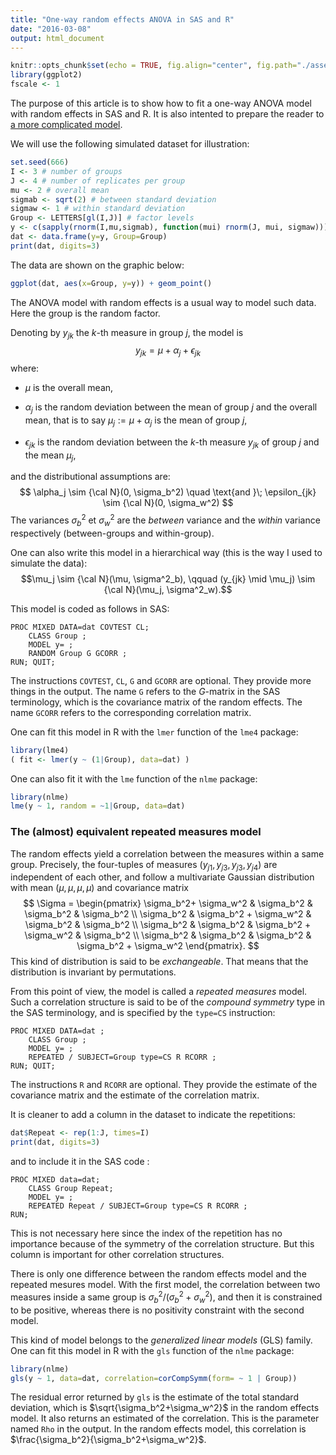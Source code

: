 ```yaml
---
title: "One-way random effects ANOVA in SAS and R"
date: "2016-03-08"
output: html_document
---
```


```r
knitr::opts_chunk$set(echo = TRUE, fig.align="center", fig.path="./assets/fig/AV1RSASR-")
library(ggplot2)
fscale <- 1
```

The purpose of this article is to show how to fit a one-way ANOVA model with random effects in SAS and R. It is also intented to prepare the reader to [a more complicated model](http://stla.github.io/stlapblog/posts/MixedRepeatedModel.html). 

We will use the following simulated dataset for illustration:

```r
set.seed(666)
I <- 3 # number of groups
J <- 4 # number of replicates per group
mu <- 2 # overall mean
sigmab <- sqrt(2) # between standard deviation
sigmaw <- 1 # within standard deviation
Group <- LETTERS[gl(I,J)] # factor levels
y <- c(sapply(rnorm(I,mu,sigmab), function(mui) rnorm(J, mui, sigmaw))) # observations
dat <- data.frame(y=y, Group=Group)
print(dat, digits=3)
```

The data are shown on the graphic below:

```r
ggplot(dat, aes(x=Group, y=y)) + geom_point()
```

The ANOVA model with random effects is a usual way to model such data. 
Here the group is the random factor. 

Denoting by $y_{jk}$ the $k$-th measure in group $j$, the model is
$$
y_{jk} = \mu + \alpha_j + \epsilon_{jk} 
$$
where:

- $\mu$ is the overall mean,

- $\alpha_j$ is the random deviation between the mean of group $j$ and the overall mean, that is to say $\mu_j:=\mu+\alpha_j$ is the mean of group $j$,

- $\epsilon_{jk}$ is the random deviation between the $k$-th measure $y_{jk}$ of group $j$ and the mean $\mu_j$, 

and the distributional assumptions are:
$$
\alpha_j \sim {\cal N}(0, \sigma_b^2) 
\quad \text{and }\; 
\epsilon_{jk} \sim {\cal N}(0, \sigma_w^2)
$$
The variances $\sigma_b^2$ et $\sigma_w^2$ are the *between* variance and the *within* variance respectively (between-groups and within-group).

One can also write this model in a hierarchical way (this is the way I used to simulate the data):
$$\mu_j  \sim {\cal N}(\mu, \sigma^2_b), 
\qquad (y_{jk} \mid \mu_j) \sim {\cal N}(\mu_j, \sigma^2_w).$$

This model is coded as follows in SAS:

```
PROC MIXED DATA=dat COVTEST CL;
	CLASS Group ;
	MODEL y= ;
	RANDOM Group G GCORR ; 
RUN; QUIT; 
```

The instructions `COVTEST`, `CL`, `G` and `GCORR` are optional. They provide more things in the output. The name `G` refers to the $G$-matrix in the SAS terminology, which is the covariance matrix of the random effects. The name `GCORR` refers to the corresponding correlation matrix. 

One can fit this model in R with the `lmer` function of the `lme4` package:

```r
library(lme4)
( fit <- lmer(y ~ (1|Group), data=dat) )
```

One can also fit it with the `lme` function of the `nlme` package:

```r
library(nlme)
lme(y ~ 1, random = ~1|Group, data=dat)
```


### The (almost) equivalent repeated measures model

The random effects yield a correlation between the measures within a same group. 
Precisely, the four-tuples of measures  $(y_{j1}, y_{j3}, y_{j3}, y_{j4})$ are independent of each other, and follow a multivariate Gaussian distribution with mean $(\mu,\mu,\mu,\mu)$ and covariance matrix
$$
\Sigma = 
\begin{pmatrix}
\sigma_b^2+ \sigma_w^2 & \sigma_b^2 &  \sigma_b^2 & \sigma_b^2 \\
\sigma_b^2 & \sigma_b^2 + \sigma_w^2 &  \sigma_b^2 & \sigma_b^2 \\
\sigma_b^2   & \sigma_b^2 &  \sigma_b^2 + \sigma_w^2 & \sigma_b^2 \\
\sigma_b^2  & \sigma_b^2 &  \sigma_b^2 & \sigma_b^2 + \sigma_w^2 
\end{pmatrix}.
$$
This kind of distribution is said to be *exchangeable*. That means that the distribution is invariant by permutations. 

From this point of view, the model is called a *repeated measures* model. 
Such a correlation structure is said to be of the *compound symmetry* type in the SAS terminology, and is specified by the `type=CS` instruction:

```
PROC MIXED DATA=dat ;
	CLASS Group ;
	MODEL y= ;	
	REPEATED / SUBJECT=Group type=CS R RCORR ; 
RUN; QUIT; 
```

The instructions `R` and `RCORR` are optional. They provide the estimate of the covariance matrix and the estimate of the correlation matrix. 

It is cleaner to add a column in the dataset to indicate the repetitions:

```r
dat$Repeat <- rep(1:J, times=I) 
print(dat, digits=3)
```

and to include it in the SAS code :

```
PROC MIXED data=dat;
	CLASS Group Repeat;
	MODEL y= ;	
	REPEATED Repeat / SUBJECT=Group type=CS R RCORR ;
RUN; 
```

This is not necessary here since the index of the repetition has no importance because of the symmetry of the correlation structure. But this column is important for other correlation structures.

There is only one difference between the random effects model and the repeated mesures model. With the first model, the correlation between two measures inside a same group is $\sigma_b^2/(\sigma_b^2 + \sigma_w^2)$, and then it is constrained to be positive, whereas there is no positivity constraint with the second model. 

This kind of model belongs to the *generalized linear models* (GLS) family. One can fit this model in R with the `gls` function of the `nlme` package:

```r
library(nlme)
gls(y ~ 1, data=dat, correlation=corCompSymm(form= ~ 1 | Group))
```

The residual error returned by `gls` is the estimate of the total standard deviation, which is $\sqrt{\sigma_b^2+\sigma_w^2}$ in the random effects model. 
It also returns an estimated of the correlation. This is the parameter named `Rho` in the output. In the random effects model, this correlation is  $\frac{\sigma_b^2}{\sigma_b^2+\sigma_w^2}$.



